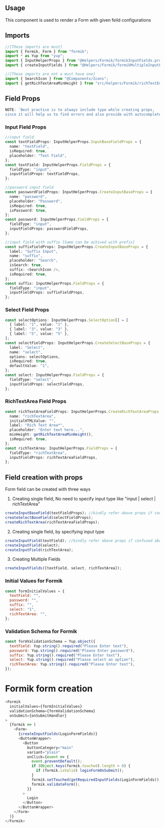 
<Meta title="USAGE GUIDE/Form Fields" />

## Usage

This component is used to render a Form with given feild configurations

## Imports

```js
//[These imports are must]
import { Formik, Form } from "formik";
import * as Yup from "yup";
import { InputHelperProps } from "@Helpers/Formik/formikInputFields.props";
import { createInputFields } from "@Helpers/Formik/formikMultipleInputFields.helpers";

//[These imports are not a must have one]
import { SearchIcon } from "@Components/Icons";
import { getRichTextAreaMinHeight } from "src/helpers/Formik/richTextEditor.helpers";
```

## Field Props

```js
NOTE: `Best practice is to always include type while creating props,
since it will help us to find errors and also provide with autocomplete`;
```

### Input Field Props

```ts
//input field
const textFieldProps: InputHelperProps.InputBaseFieldProps = {
  name: "textField",
  isRequired: true,
  placeholder: "Text Field",
};
const textField: InputHelperProps.FieldProps = {
  fieldType: "input",
  inputFieldProps: textFieldProps,
};

//password input field
const passwordFieldProps: InputHelperProps.CreateInputBaseProps = {
  name: "password",
  placeholder: "Password",
  isRequired: true,
  isPassword: true,
};
const password: InputHelperProps.FieldProps = {
  fieldType: "input",
  inputFieldProps: passwordFieldProps,
};

//input field with suffix [Same can be achived with prefix]
const suffixFieldProps: InputHelperProps.CreateInputBaseProps = {
  label: "Suffix Input",
  name: "suffix",
  placeholder: "Search",
  isSearch: true,
  suffix: <SearchIcon />,
  isRequired: true,
};
const suffix: InputHelperProps.FieldProps = {
  fieldType: "input",
  inputFieldProps: suffixFieldProps,
};
```

### Select Field Props

```ts
const selectOptions: InputHelperProps.SelectOption[] = [
  { label: "1", value: "1" },
  { label: "3", value: "3" },
  { label: "5", value: "5" },
];
const selectFieldProps: InputHelperProps.CreateSelectBaseProps = {
  label: "Select",
  name: "select",
  options: selectOptions,
  isRequired: true,
  defaultValue: "1",
};
const select: InputHelperProps.FieldProps = {
  fieldType: "select",
  inputFieldProps: selectFieldProps,
};
```

### RichTextArea Field Props

```ts
const richTextAreaFieldProps: InputHelperProps.CreateRichTextAreaProps = {
  name: "richTextArea",
  initialHTMLValue: "",
  label: "Rich Text Area*",
  placeholder: "Enter text here...",
  minHeight: getRichTextAreaMinHeight(),
  isRequired: true,
};
const richTextArea: InputHelperProps.FieldProps = {
  fieldType: "richTextArea",
  inputFieldProps: richTextAreaFieldProps,
};
```

## Field creation with props

Form field can be created with three ways

1. Creating single field, No need to specify input type like "input | select | richTextArea"

```js
createInputBaseField(textFieldProps); //kindly refer above props if confused about where it is defined
createSelectBaseField(selectFieldProps);
createRichTextArea(richTextAreaFieldProps);
```

2. Creating single field, by specifying input type

```js
createInputField(textField); //kindly refer above props if confused about where it is defined
createInputField(select);
createInputField(richTextArea);
```

3. Creating Multiple Fields

```js
createInputFields([textField, select, richTextArea]);
```

### Initial Values for Formik

```js
const formInitialValues = {
  textField: "",
  password: "",
  suffix: "",
  select: "1",
  richTextArea: "",
};
```

### Validation Schema for Formik

```js
const formValidationSchema = Yup.object({
  textField: Yup.string().required("Please Enter text"),
  password: Yup.string().required("Please Enter password"),
  suffix: Yup.string().required("Please Enter text"),
  select: Yup.string().required("Please select an option"),
  richTextArea: Yup.string().required("Please Enter text"),
});
```

# Formik form creation

```ts
<Formik
  initialValues={formInitialValues}
  validationSchema={formValidationSchema}
  onSubmit={onSubmitHandler}
>
  {formik => (
    <Form>
      {createInputFields(LoginFormFields)}
      <ButtonWrapper>
        <Button
          buttonCategory="main"
          variant="plain"
          onClick={event => {
            event.preventDefault();
            if (Object.keys(formik.touched).length > 0) {
              if (formik.isValid) loginFormOnSubmit();
            }
            formik.setTouched(getRequiredInputFields(LoginFormFields));
            formik.validateForm();
          }}
        >
          Login
        </Button>
      </ButtonWrapper>
    </Form>
  )}
</Formik>
```
